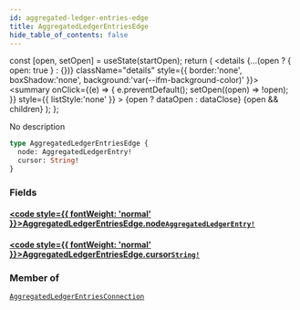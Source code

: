 ```yaml
---
id: aggregated-ledger-entries-edge
title: AggregatedLedgerEntriesEdge
hide_table_of_contents: false
---
```







  const [open, setOpen] = useState(startOpen);
  return (
    <details {...(open ? { open: true } : {})} className="details" style={{ border:'none', boxShadow:'none', background:'var(--ifm-background-color)' }}>
      <summary
        onClick={(e) => {
          e.preventDefault();
          setOpen((open) => !open);
        }}
        style={{ listStyle:'none' }}
      >
      {open ? dataOpen : dataClose}
      </summary>
      {open && children}
    </details>
  );
};




No description


```graphql
type AggregatedLedgerEntriesEdge {
  node: AggregatedLedgerEntry!
  cursor: String!
}
```


### Fields

#### [<code style={{ fontWeight: 'normal' }}>AggregatedLedgerEntriesEdge.<b>node</b></code>](#)<Bullet />[`AggregatedLedgerEntry!`](/testnet/api/graphql/objects/aggregated-ledger-entry) <Badge class="secondary" text="non-null"/> <Badge class="secondary" text="object"/>
> 
> 

#### [<code style={{ fontWeight: 'normal' }}>AggregatedLedgerEntriesEdge.<b>cursor</b></code>](#)<Bullet />[`String!`](/testnet/api/graphql/scalars/string) <Badge class="secondary" text="non-null"/> <Badge class="secondary" text="scalar"/>
> 
> 



### Member of

[`AggregatedLedgerEntriesConnection`](/testnet/api/graphql/objects/aggregated-ledger-entries-connection)  <Badge class="secondary" text="object"/>

